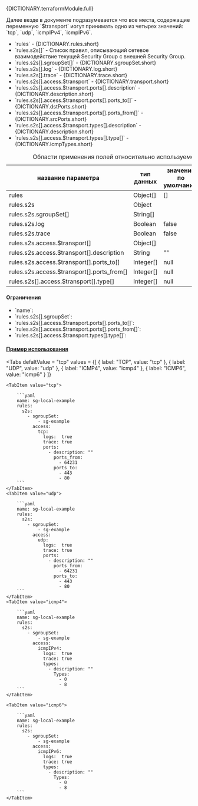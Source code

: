 
<div className="paragraph">
  <p>{DICTIONARY.terraformModule.full}</p>
</div>
<div className="paragraph">
  Далее везде в документе подразумевается что все места, содержащие переменную `$transport` иогут принимать одно из
  четырех значений: `tcp`, `udp`, `icmpIPv4`, `icmpIPv6`.
</div>
<ul>
  <li className="text-justify">`rules` - {DICTIONARY.rules.short}</li>
  <li className="text-justify">
    `rules.s2s[]` - Список правил, описывающий сетевое взаимодействие текущей Security Group с внешней Security Group.
  </li>
  <li className="text-justify">`rules.s2s[].sgroupSet[]` - {DICTIONARY.sgroupSet.short}</li>
  <li className="text-justify">`rules.s2s[].log` - {DICTIONARY.log.short}</li>
  <li className="text-justify">`rules.s2s[].trace` - {DICTIONARY.trace.short}</li>
  <li className="text-justify">`rules.s2s[].access.$transport` - {DICTIONARY.transport.short}</li>
  <li className="text-justify">`rules.s2s[].access.$transport.ports[].description` - {DICTIONARY.description.short}</li>
  <li className="text-justify">`rules.s2s[].access.$transport.ports[].ports_to[]` - {DICTIONARY.dstPorts.short}</li>
  <li className="text-justify">`rules.s2s[].access.$transport.ports[].ports_from[]` - {DICTIONARY.srcPorts.short}</li>
  <li className="text-justify">`rules.s2s[].access.$transport.types[].description` - {DICTIONARY.description.short}</li>
  <li className="text-justify">`rules.s2s[].access.$transport.types[].type[]` - {DICTIONARY.icmpTypes.short}</li>
</ul>

<div className="scrollable-x">
  <table>
    <caption>Области применения полей относительно используемого протокола</caption>
    <thead>
      <tr>
        <th rowSpan="2">название параметра</th>
        <th rowSpan="2">тип данных</th>
        <th rowSpan="2">значение по умолчанию</th>
        <th colSpan="3">transport*</th>
      </tr>
      <tr>
        <th>TCP</th>
        <th>UDP</th>
        <th>ICMP</th>
      </tr>
    </thead>
    <tbody>
      <tr>
        <td>rules</td>
        <td>Object[]</td>
        <td>[]</td>
        <td className="green center">✔</td>
        <td className="green center">✔</td>
        <td className="green center">✔</td>
      </tr>
      <tr>
        <td>rules.s2s</td>
        <td>Object</td>
        <td></td>
        <td className="green center">✔</td>
        <td className="green center">✔</td>
        <td className="green center">✔</td>
      </tr>
      <tr>
        <td>rules.s2s.sgroupSet[]</td>
        <td>String[]</td>
        <td></td>
        <td className="green center">✔</td>
        <td className="green center">✔</td>
        <td className="green center">✔</td>
      </tr>
      <tr>
        <td>rules.s2s.log</td>
        <td>Boolean</td>
        <td>false</td>
        <td className="green center">✔</td>
        <td className="green center">✔</td>
        <td className="green center">✔</td>
      </tr>
      <tr>
        <td>rules.s2s.trace</td>
        <td>Boolean</td>
        <td>false</td>
        <td className="green center">✔</td>
        <td className="green center">✔</td>
        <td className="green center">✔</td>
      </tr>
      <tr>
        <td>rules.s2s.access.$transport[]</td>
        <td>Object[]</td>
        <td></td>
        <td className="green center">✔</td>
        <td className="green center">✔</td>
        <td className="green center">✔</td>
      </tr>
      <tr>
        <td>rules.s2s.access.$transport[].description</td>
        <td>String</td>
        <td>&quot;&quot;</td>
        <td className="green center">✔</td>
        <td className="green center">✔</td>
        <td className="green center">✔</td>
      </tr>
      <tr>
        <td>rules.s2s.access.$transport[].ports_to[]</td>
        <td>Integer[]</td>
        <td>null</td>
        <td className="green center">✔</td>
        <td className="green center">✔</td>
        <td className="green center"></td>
      </tr>
      <tr>
        <td>rules.s2s.access.$transport[].ports_from[]</td>
        <td>Integer[]</td>
        <td>null</td>
        <td className="green center">✔</td>
        <td className="green center">✔</td>
        <td className="green center"></td>
      </tr>
      <tr>
        <td>rules.s2s[].access.$transport[].type[]</td>
        <td>Integer[]</td>
        <td>null</td>
        <td className="green center"></td>
        <td className="green center"></td>
        <td className="green center">✔</td>
      </tr>
    </tbody>
  </table>
</div>

<h4 className="custom-heading">Ограничения</h4>

<ul>
  <li>
    `name`:
    <Restrictions data={RESTRICTIONS.name} />
  </li>
  <li>
    `rules.s2s[].sgroupSet`:
    <Restrictions data={RESTRICTIONS.sgroupSet} />
  </li>
  <li>
    `rules.s2s[].access.$transport.ports[].ports_to[]`:
    <Restrictions data={RESTRICTIONS.dstPorts} />
  </li>
  <li>
    `rules.s2s[].access.$transport.ports[].ports_from[]`:
    <Restrictions data={RESTRICTIONS.srcPorts} />
  </li>
  <li>
    `rules.s2s[].access.$transport.types[].type[]`:
    <Restrictions data={RESTRICTIONS.icmpType} />
  </li>
</ul>

<h4 className="custom-heading">
  <a href="https://github.com/H-BF/swarm-spec-template/blob/master/spec/sg-local-example.yaml#L29">
    Пример использования
  </a>
</h4>

<Tabs
    defaltValue = "tcp"
    values = {[
        { label: "TCP", value: "tcp" },
        { label: "UDP", value: "udp" },
        { label: "ICMP4", value: "icmp4" },
        { label: "ICMP6", value: "icmp6" }
    ]}
>
    <TabItem value="tcp">

        ```yaml
        name: sg-local-example
        rules:
          s2s:
            - sgroupSet:
                - sg-example
              access:
                tcp:
                  logs:  true
                  trace: true
                  ports:
                    - description: ""
                      ports_from:
                        - 64231
                      ports_to:
                        - 443
                        - 80
        ```
    </TabItem>
    <TabItem value="udp">

        ```yaml
        name: sg-local-example
        rules:
          s2s:
            - sgroupSet:
                - sg-example
              access:
                udp:
                  logs:  true
                  trace: true
                  ports:
                    - description: ""
                      ports_from:
                        - 64231
                      ports_to:
                        - 443
                        - 80
        ```
    </TabItem>
    <TabItem value="icmp4">

        ```yaml
        name: sg-local-example
        rules:
          s2s:
            - sgroupSet:
                - sg-example
              access:
                icmpIPv4:
                  logs:  true
                  trace: true
                  types:
                    - description: ""
                      Types:
                        - 0
                        - 8
        ```
    </TabItem>

    <TabItem value="icmp6">

        ```yaml
        name: sg-local-example
        rules:
          s2s:
            - sgroupSet:
                - sg-example
              access:
                icmpIPv6:
                  logs:  true
                  trace: true
                  types:
                    - description: ""
                      Types:
                        - 0
                        - 8
        ```
    </TabItem>
</Tabs>
